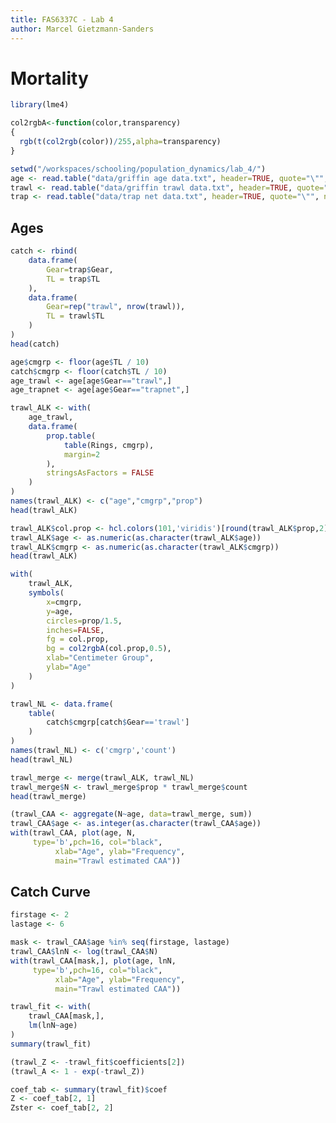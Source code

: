 ```yaml
---
title: FAS6337C - Lab 4
author: Marcel Gietzmann-Sanders
---
```


# Mortality


```r
library(lme4)

col2rgbA<-function(color,transparency)
{
  rgb(t(col2rgb(color))/255,alpha=transparency)
}
```

```r
setwd("/workspaces/schooling/population_dynamics/lab_4/")
age <- read.table("data/griffin age data.txt", header=TRUE, quote="\"", na.strings=".")
trawl <- read.table("data/griffin trawl data.txt", header=TRUE, quote="\"", na.strings=".")
trap <- read.table("data/trap net data.txt", header=TRUE, quote="\"", na.strings=".")
```

## Ages

```r
catch <- rbind(
    data.frame(
        Gear=trap$Gear,
        TL = trap$TL
    ),
    data.frame(
        Gear=rep("trawl", nrow(trawl)),
        TL = trawl$TL
    )
)
head(catch)
```

```r
age$cmgrp <- floor(age$TL / 10)
catch$cmgrp <- floor(catch$TL / 10)
age_trawl <- age[age$Gear=="trawl",]
age_trapnet <- age[age$Gear=="trapnet",]
```

```r
trawl_ALK <- with(
    age_trawl,
    data.frame(
        prop.table(
            table(Rings, cmgrp),
            margin=2
        ),
        stringsAsFactors = FALSE
    )
)
names(trawl_ALK) <- c("age","cmgrp","prop") 
head(trawl_ALK)
```

```r
trawl_ALK$col.prop <- hcl.colors(101,'viridis')[round(trawl_ALK$prop,2)*100+1]
trawl_ALK$age <- as.numeric(as.character(trawl_ALK$age))
trawl_ALK$cmgrp <- as.numeric(as.character(trawl_ALK$cmgrp))
head(trawl_ALK)
```

```r
with(
    trawl_ALK,
    symbols(
        x=cmgrp,
        y=age,
        circles=prop/1.5,
        inches=FALSE,
        fg = col.prop,
        bg = col2rgbA(col.prop,0.5),
        xlab="Centimeter Group",
        ylab="Age"
    )
)
```

```r
trawl_NL <- data.frame(
    table(
        catch$cmgrp[catch$Gear=='trawl']
    )
)
names(trawl_NL) <- c('cmgrp','count')   
head(trawl_NL)
```


```r
trawl_merge <- merge(trawl_ALK, trawl_NL)
trawl_merge$N <- trawl_merge$prop * trawl_merge$count
head(trawl_merge)
```

```r
(trawl_CAA <- aggregate(N~age, data=trawl_merge, sum))
trawl_CAA$age <- as.integer(as.character(trawl_CAA$age))
with(trawl_CAA, plot(age, N, 
     type='b',pch=16, col="black",
          xlab="Age", ylab="Frequency",
          main="Trawl estimated CAA"))
```

## Catch Curve

```r
firstage <- 2
lastage <- 6

mask <- trawl_CAA$age %in% seq(firstage, lastage)
trawl_CAA$lnN <- log(trawl_CAA$N)
with(trawl_CAA[mask,], plot(age, lnN, 
     type='b',pch=16, col="black",
          xlab="Age", ylab="Frequency",
          main="Trawl estimated CAA"))
```

```r
trawl_fit <- with(
    trawl_CAA[mask,],
    lm(lnN~age)
)
summary(trawl_fit)
```

```r
(trawl_Z <- -trawl_fit$coefficients[2])
(trawl_A <- 1 - exp(-trawl_Z))
```

```r
coef_tab <- summary(trawl_fit)$coef
Z <- coef_tab[2, 1]
Zster <- coef_tab[2, 2]
```

